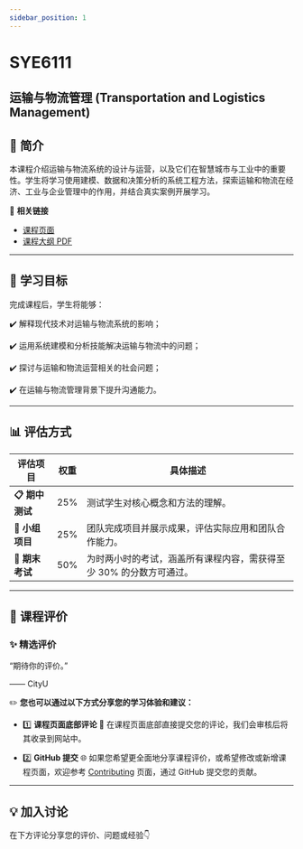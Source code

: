 ```yaml
---
sidebar_position: 1
---
```


# SYE6111
## 运输与物流管理 (Transportation and Logistics Management)

## **📘 简介**
本课程介绍运输与物流系统的设计与运营，以及它们在智慧城市与工业中的重要性。学生将学习使用建模、数据和决策分析的系统工程方法，探索运输和物流在经济、工业与企业管理中的作用，并结合真实案例开展学习。

🔗 **相关链接**
- [课程页面](https://www.cityu.edu.hk/catalogue/pg/202425/course/SYE6111.htm)
- [课程大纲 PDF](https://www.cityu.edu.hk/catalogue/pg/202425/course/SYE6111.pdf)

---

## **🎯 学习目标**

完成课程后，学生将能够：

✔️ 解释现代技术对运输与物流系统的影响；

✔️ 运用系统建模和分析技能解决运输与物流中的问题；

✔️ 探讨与运输和物流运营相关的社会问题；

✔️ 在运输与物流管理背景下提升沟通能力。

---

## **📊 评估方式**

| **评估项目**             | **权重** | **具体描述**                                                                                       |
|-------------------------|---------|---------------------------------------------------------------------------------------------------|
| **📋 期中测试**           | 25%      | 测试学生对核心概念和方法的理解。                                                                     |
| **📂 小组项目**           | 25%      | 团队完成项目并展示成果，评估实际应用和团队合作能力。                                                     |
| **📝 期末考试**           | 50%      | 为时两小时的考试，涵盖所有课程内容，需获得至少 30% 的分数方可通过。                                          |

---

## **💬 课程评价**

### ✨ **精选评价**
<div className={commentStyles.commentBox}>
    <p className={commentStyles.commentText}>
        “期待你的评价。”
    </p>
    <p className={commentStyles.commentAuthor}>—— CityU</p>
</div>

✏️ **您也可以通过以下方式分享您的学习体验和建议：**

- 1️⃣ **课程页面底部评论**
💬 在课程页面底部直接提交您的评论，我们会审核后将其收录到网站中。

- 2️⃣ **GitHub 提交**
🌐 如果您希望更全面地分享课程评价，或希望修改或新增课程页面，欢迎参考 [Contributing](https://penjc.github.io/cityU-navigator/contributing) 页面，通过 GitHub 提交您的贡献。

---

## **💡 加入讨论**

在下方评论分享您的评价、问题或经验👇
<Utterances />
